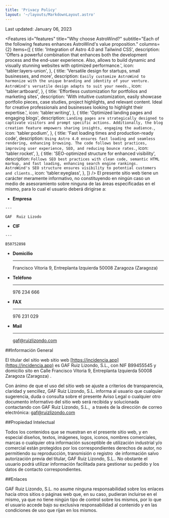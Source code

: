 ```yaml
---
title: 'Privacy Policy'
layout: '~/layouts/MarkdownLayout.astro'
---
```




Last updated: January 06, 2023

 <!-- Features Widget *************** -->

  <Features
    id="features"
    title="Why choose AstroWind?"
    subtitle="Each of the following features enhances AstroWind's value proposition."
    columns={2}
    items={[
      {
        title: 'Integration of Astro 4.0 and Tailwind CSS',
        description:
          'Offers a powerful combination that enhances both the development process and the end-user experience. Also, allows to build dynamic and visually stunning websites with optimized performance.',
        icon: 'tabler:layers-union',
      },
      {
        title: 'Versatile design for startups, small businesses, and more',
        description: `Easily customize AstroWind to harmonize with the unique branding and identity of your venture. AstroWind's versatile design adapts to suit your needs.`,
        icon: 'tabler:artboard',
      },
      {
        title: 'Effortless customization for portfolios and marketing sites',
        description:
          'With intuitive customization, easily showcase portfolio pieces, case studies, project highlights, and relevant content. Ideal for creative professionals and businesses looking to highlight their expertise.',
        icon: 'tabler:writing',
      },
      {
        title: 'Optimized landing pages and engaging blogs',
        description: `Landing pages are strategically designed to captivate visitors and prompt specific actions. Additionally, the blog creation feature empowers sharing insights, engaging the audience.`,
        icon: 'tabler:podium',
      },
      {
        title: 'Fast loading times and production-ready code',
        description: `Using Astro 4.0 ensures fast loading and seamless rendering, enhancing browsing. The code follows best practices, improving user experience, SEO, and reducing bounce rates.`,
        icon: 'tabler:rocket',
      },
      {
        title: 'SEO-optimized structure for enhanced visibility',
        description: `Follows SEO best practices with clean code, semantic HTML markup, and fast loading, enhancing search engine rankings. AstroWind's SEO structure ensures visibility to potential customers and clients.`,
        icon: 'tabler:eyeglass',
      },
    ]}
  />
El presente sitio web tiene un carácter meramente informativo, no constituyendo en ningún caso un medio de asesoramiento sobre ninguna de las áreas especificadas en el mismo, para lo cual el usuario deberá dirigirse a:
<div class="grid cards" markdown>

-    __Empresa__

    ---

    GAF  Ruiz Lizodo


-    __CIF__

    ---

    B50752898

-  __Domicilio__ 

    ---

    Francisco Vitoria 9, Entreplanta Izquierda 50008 Zaragoza (Zaragoza)

-  __Teléfono__ 

    ---

    976 234 666

-  __FAX__ 

    ---

    976 231 029

-  __Mail__ 

    ---

    gaf@ruizlizondo.com

</div>


##Información General

El titular del sitio web sitio web [https://incidencia.app](https://incidencia.app) es GAF Ruiz Lizondo, S.L., con NIF B99455545 y domicilio sito en Calle Francisco Vitoria 9, Entreplanta Izquierda 50008 Zaragoza (Zaragoza) .

Con ánimo de que el uso del sitio web se ajuste a criterios de transparencia, claridad y sencillez, GAF Ruiz Lizondo, S.L. informa al usuario que cualquier sugerencia, duda o consulta sobre el presente Aviso Legal o cualquier otro documento informativo del sitio web será recibida y solucionada contactando con GAF Ruiz Lizondo, S.L.,  a través de la dirección de correo electrónica: gaf@ruizlizondo.com

##Propiedad Intelectual

Todos los contenidos que se muestran en el presente sitio web, y en especial diseños, textos, imágenes, logos, iconos, nombres comerciales, marcas o cualquier otra información susceptible de utilización industrial y/o comercial están protegidos por los correspondientes derechos de autor, no permitiendo su reproducción, transmisión o registro  de información salvo autorización previa del titular, GAF Ruiz Lizondo, S.L.. No obstante el usuario podrá utilizar información facilitada para gestionar su pedido y los datos de contacto correspondientes.

##Enlaces

GAF Ruiz Lizondo, S.L. no asume ninguna responsabilidad sobre los enlaces hacía otros sitios o páginas web que, en su caso, pudieran incluirse en el mismo, ya que no tiene ningún tipo de control sobre los mismos, por lo que el usuario accede bajo su exclusiva responsabilidad al contenido y en las condiciones de uso que rijan en los mismos.
